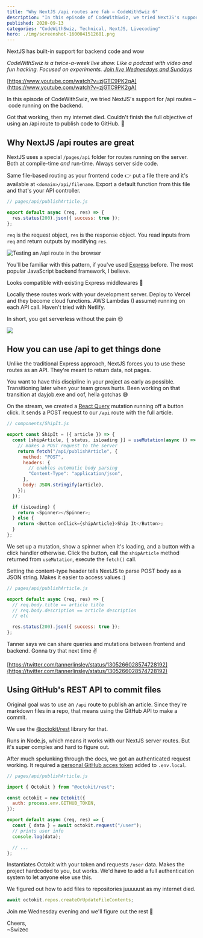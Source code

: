 ```yaml
---
title: "Why NextJS /api routes are fab – CodeWithSwiz 6"
description: "In this episode of CodeWithSwiz, we tried NextJS's support for /api routes – code running on the backend. In a word – Wow"
published: 2020-09-13
categories: "CodeWithSwiz, Technical, NextJS, Livecoding"
hero: ./img/screenshot-1600041512681.png
---
```


NextJS has built-in support for backend code and wow

_CodeWithSwiz is a twice-a-week live show. Like a podcast with video and fun hacking. Focused on experiments. [Join live Wednesdays and Sundays](https://youtube.com/swizecteller)_

[https://www.youtube.com/watch?v=zjGTC9PK2gA](https://www.youtube.com/watch?v=zjGTC9PK2gA)

In this episode of CodeWithSwiz, we tried NextJS's support for /api routes – code running on the backend.

Got that working, then my internet died. Couldn't finish the full objective of using an /api route to publish code to GitHub. 💩

## Why NextJS /api routes are great

NextJS uses a special `/pages/api` folder for routes running on the server. Both at compile-time _and_ run-time. Always server side code.

Same file-based routing as your frontend code 👉 put a file there and it's available at `<domain>/api/filename`. Export a default function from this file and that's your API controller.

```javascript
// pages/api/publishArticle.js

export default async (req, res) => {
  res.status(200).json({ success: true });
};
```

`req` is the request object, `res` is the response object. You read inputs from `req` and return outputs by modifying `res`.

![Testing an /api route in the browser](./img/Testing-an-api-route-in-the-browsere3ac99.png)

You'll be familiar with this pattern, if you've used [Express](https://expressjs.com/) before. The most popular JavaScript backend framework, I believe.

Looks compatible with existing Express middlewares 🤘

Locally these routes work with your development server. Deploy to Vercel and they become cloud functions. AWS Lambdas (I assume) running on each API call. Haven't tried with Netlify.

In short, you get serverless without the pain 😍

![](giphy:rock_on)

## How you can use /api to get things done

Unlike the traditional Express approach, NextJS forces you to use these routes as an API. They're meant to return data, not pages.

You want to have this discipline in your project as early as possible. Transitioning later when your team grows hurts. Been working on that transition at dayjob.exe and oof, hella gotchas 😅

On the stream, we created a [React Query](https://react-query.tanstack.com/) mutation running off a button click. It sends a POST request to our `/api` route with the full article.

```javascript
// components/ShipIt.js

export const ShipIt = ({ article }) => {
  const [shipArticle, { status, isLoading }] = useMutation(async () => {
    // makes a POST request to the server
    return fetch("/api/publishArticle", {
      method: "POST",
      headers: {
        // enables automatic body parsing
        "Content-Type": "application/json",
      },
      body: JSON.stringify(article),
    });
  });

  if (isLoading) {
    return <Spinner></Spinner>;
  } else {
    return <Button onClick={shipArticle}>Ship It</Button>;
  }
};
```

We set up a mutation, show a spinner when it's loading, and a button with a click handler otherwise. Click the button, call the `shipArticle` method returned from `useMutation`, execute the `fetch()` call.

Setting the content-type header tells NextJS to parse POST body as a JSON string. Makes it easier to access values :)

```javascript
// pages/api/publishArticle.js

export default async (req, res) => {
  // req.body.title == article title
  // req.body.description == article description
  // etc

  res.status(200).json({ success: true });
};
```

Tanner says we can share queries and mutations between frontend and backend. Gonna try that next time ✌️

[https://twitter.com/tannerlinsley/status/1305266028574728192](https://twitter.com/tannerlinsley/status/1305266028574728192)

## Using GitHub's REST API to commit files

Original goal was to use an `/api` route to publish an article. Since they're markdown files in a repo, that means using the GitHub API to make a commit.

We use the [@octokit/rest](https://github.com/octokit/rest.js/) library for that.

Runs in Node.js, which means it works with our NextJS server routes. But it's super complex and hard to figure out.

After much spelunking through the docs, we got an authenticated request working. It required a [personal GitHub acces token](https://docs.github.com/en/github/authenticating-to-github/creating-a-personal-access-token) added to `.env.local`.

```javascript
// pages/api/publishArticle.js

import { Octokit } from "@octokit/rest";

const octokit = new Octokit({
  auth: process.env.GITHUB_TOKEN,
});

export default async (req, res) => {
  const { data } = await octokit.request("/user");
  // prints user info
  console.log(data);

  // ...
};
```

Instantiates Octokit with your token and requests `/user` data. Makes the project hardcoded to you, but works. We'd have to add a full authentication system to let anyone else use this.

We figured out how to add files to repositories juuuuust as my internet died.

```javascript
await octokit.repos.createOrUpdateFileContents;
```

Join me Wednesday evening and we'll figure out the rest 🤞

Cheers,<br/>
~Swizec
